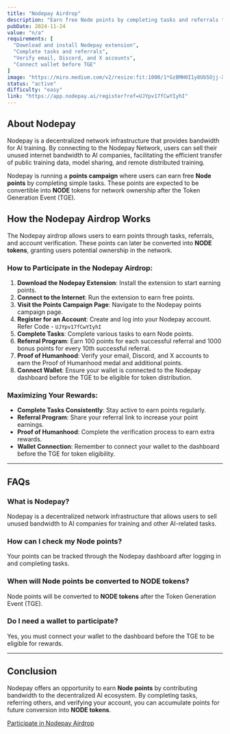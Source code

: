 ```yaml
---
title: "Nodepay Airdrop"
description: "Earn free Node points by completing tasks and referrals to potentially convert them to NODE tokens for network ownership."
pubDate: 2024-11-24
value: "n/a"
requirements: [
  "Download and install Nodepay extension",
  "Complete tasks and referrals",
  "Verify email, Discord, and X accounts",
  "Connect wallet before TGE"
]
image: "https://miro.medium.com/v2/resize:fit:1000/1*GzBMH0I1y8Ub5Ojj-X77sw.png"
status: "active"
difficulty: "easy"
link: "https://app.nodepay.ai/register?ref=UJYpv17fCwYIyhI"
---
```


## About Nodepay

Nodepay is a decentralized network infrastructure that provides bandwidth for AI training. By connecting to the Nodepay Network, users can sell their unused internet bandwidth to AI companies, facilitating the efficient transfer of public training data, model sharing, and remote distributed training.

Nodepay is running a **points campaign** where users can earn free **Node points** by completing simple tasks. These points are expected to be convertible into **NODE** tokens for network ownership after the Token Generation Event (TGE).

## How the Nodepay Airdrop Works

The Nodepay airdrop allows users to earn points through tasks, referrals, and account verification. These points can later be converted into **NODE tokens**, granting users potential ownership in the network.

### How to Participate in the Nodepay Airdrop:

1. **Download the Nodepay Extension**: Install the extension to start earning points.
2. **Connect to the Internet**: Run the extension to earn free points.
3. **Visit the Points Campaign Page**: Navigate to the Nodepay points campaign page.
4. **Register for an Account**: Create and log into your Nodepay account. Refer Code - `UJYpv17fCwYIyhI`
5. **Complete Tasks**: Complete various tasks to earn Node points.
6. **Referral Program**: Earn 100 points for each successful referral and 1000 bonus points for every 10th successful referral.
7. **Proof of Humanhood**: Verify your email, Discord, and X accounts to earn the Proof of Humanhood medal and additional points.
8. **Connect Wallet**: Ensure your wallet is connected to the Nodepay dashboard before the TGE to be eligible for token distribution.

### Maximizing Your Rewards:

- **Complete Tasks Consistently**: Stay active to earn points regularly.
- **Referral Program**: Share your referral link to increase your point earnings.
- **Proof of Humanhood**: Complete the verification process to earn extra rewards.
- **Wallet Connection**: Remember to connect your wallet to the dashboard before the TGE for token eligibility.

---

## FAQs

### What is Nodepay?
Nodepay is a decentralized network infrastructure that allows users to sell unused bandwidth to AI companies for training and other AI-related tasks.

### How can I check my Node points?
Your points can be tracked through the Nodepay dashboard after logging in and completing tasks.

### When will Node points be converted to NODE tokens?
Node points will be converted to **NODE tokens** after the Token Generation Event (TGE).

### Do I need a wallet to participate?
Yes, you must connect your wallet to the dashboard before the TGE to be eligible for rewards.

---

## Conclusion

Nodepay offers an opportunity to earn **Node points** by contributing bandwidth to the decentralized AI ecosystem. By completing tasks, referring others, and verifying your account, you can accumulate points for future conversion into **NODE tokens**.

[Participate in Nodepay Airdrop](https://app.nodepay.ai/register?ref=UJYpv17fCwYIyhI)
